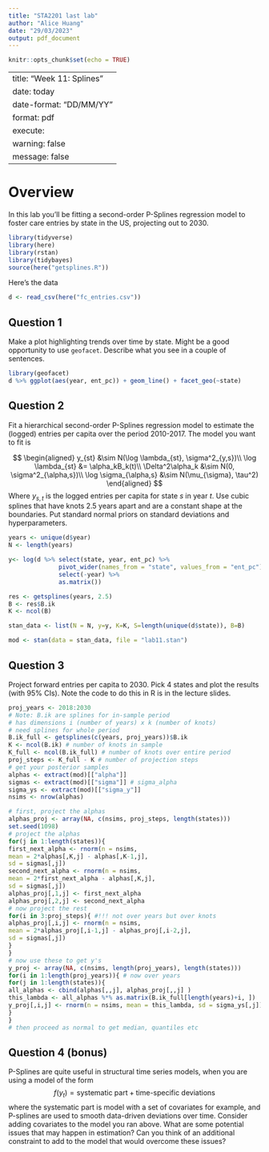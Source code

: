```yaml
---
title: "STA2201 last lab"
author: "Alice Huang"
date: "29/03/2023"
output: pdf_document
---
```


```r
knitr::opts_chunk$set(echo = TRUE)
```

---
title: "Week 11: Splines"
date: today
date-format: "DD/MM/YY"
format: pdf
execute: 
  warning: false
  message: false
---

# Overview

In this lab you'll be fitting a second-order P-Splines regression model to foster care entries by state in the US, projecting out to 2030. 

```r
library(tidyverse)
library(here)
library(rstan)
library(tidybayes)
source(here("getsplines.R"))
```

Here's the data

```r
d <- read_csv(here("fc_entries.csv"))
```

## Question 1

Make a plot highlighting trends over time by state. Might be a good opportunity to use `geofacet`. Describe what you see in a couple of sentences. 

```r
library(geofacet)
d %>% ggplot(aes(year, ent_pc)) + geom_line() + facet_geo(~state)
```


## Question 2

Fit a hierarchical second-order P-Splines regression model to estimate the (logged) entries per capita over the period 2010-2017. The model you want to fit is

$$
\begin{aligned}
y_{st} &\sim N(\log \lambda_{st}, \sigma^2_{y,s})\\
\log \lambda_{st} &= \alpha_kB_k(t)\\
\Delta^2\alpha_k &\sim N(0, \sigma^2_{\alpha,s})\\
\log \sigma_{\alpha,s} &\sim N(\mu_{\sigma}, \tau^2)
\end{aligned}
$$
Where $y_{s,t}$ is the logged entries per capita for state $s$ in year $t$. Use cubic splines that have knots 2.5 years apart and are a constant shape at the boundaries. Put standard normal priors on standard deviations and hyperparameters. 

```r
years <- unique(d$year)
N <- length(years)

y<- log(d %>% select(state, year, ent_pc) %>%
              pivot_wider(names_from = "state", values_from = "ent_pc") %>%
              select(-year) %>%
              as.matrix())

res <- getsplines(years, 2.5)
B <- res$B.ik
K <- ncol(B)

stan_data <- list(N = N, y=y, K=K, S=length(unique(d$state)), B=B)

mod <- stan(data = stan_data, file = "lab11.stan")
```


## Question 3

Project forward entries per capita to 2030. Pick 4 states and plot the results (with 95% CIs). Note the code to do this in R is in the lecture slides. 

```r
proj_years <- 2018:2030
# Note: B.ik are splines for in-sample period
# has dimensions i (number of years) x k (number of knots)
# need splines for whole period
B.ik_full <- getsplines(c(years, proj_years))$B.ik
K <- ncol(B.ik) # number of knots in sample
K_full <- ncol(B.ik_full) # number of knots over entire period
proj_steps <- K_full - K # number of projection steps
# get your posterior samples
alphas <- extract(mod)[["alpha"]]
sigmas <- extract(mod)[["sigma"]] # sigma_alpha
sigma_ys <- extract(mod)[["sigma_y"]]
nsims <- nrow(alphas)
```

```r
# first, project the alphas
alphas_proj <- array(NA, c(nsims, proj_steps, length(states)))
set.seed(1098)
# project the alphas
for(j in 1:length(states)){
first_next_alpha <- rnorm(n = nsims,
mean = 2*alphas[,K,j] - alphas[,K-1,j],
sd = sigmas[,j])
second_next_alpha <- rnorm(n = nsims,
mean = 2*first_next_alpha - alphas[,K,j],
sd = sigmas[,j])
alphas_proj[,1,j] <- first_next_alpha
alphas_proj[,2,j] <- second_next_alpha
# now project the rest
for(i in 3:proj_steps){ #!!! not over years but over knots
alphas_proj[,i,j] <- rnorm(n = nsims,
mean = 2*alphas_proj[,i-1,j] - alphas_proj[,i-2,j],
sd = sigmas[,j])
}
}
# now use these to get y's
y_proj <- array(NA, c(nsims, length(proj_years), length(states)))
for(i in 1:length(proj_years)){ # now over years
for(j in 1:length(states)){
all_alphas <- cbind(alphas[,,j], alphas_proj[,,j] )
this_lambda <- all_alphas %*% as.matrix(B.ik_full[length(years)+i, ])
y_proj[,i,j] <- rnorm(n = nsims, mean = this_lambda, sd = sigma_ys[,j])
}
}
# then proceed as normal to get median, quantiles etc
```


## Question 4 (bonus)

P-Splines are quite useful in structural time series models, when you are using a model of the form 
$$
f(y_t) = \text{systematic part} + \text{time-specific deviations}
$$
where the systematic part is model with a set of covariates for example, and P-splines are used to smooth data-driven deviations over time. Consider adding covariates to the model you ran above. What are some potential issues that may happen in estimation? Can you think of an additional constraint to add to the model that would overcome these issues?


